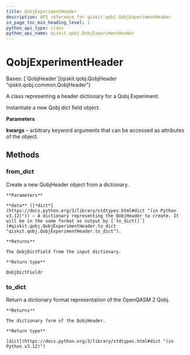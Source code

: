 ```yaml
---
title: QobjExperimentHeader
description: API reference for qiskit.qobj.QobjExperimentHeader
in_page_toc_min_heading_level: 1
python_api_type: class
python_api_name: qiskit.qobj.QobjExperimentHeader
---
```


# QobjExperimentHeader

<Class id="qiskit.qobj.QobjExperimentHeader" isDedicatedPage={true} github="https://github.com/Qiskit/qiskit/tree/stable/1.1/qiskit/qobj/common.py#L68-L71" signature="qiskit.qobj.QobjExperimentHeader(**kwargs)">
  Bases: [`QobjHeader`](qiskit.qobj.QobjHeader "qiskit.qobj.common.QobjHeader")

  A class representing a header dictionary for a Qobj Experiment.

  Instantiate a new Qobj dict field object.

  **Parameters**

  **kwargs** – arbitrary keyword arguments that can be accessed as attributes of the object.

  ## Methods

  ### from\_dict

  <Function id="qiskit.qobj.QobjExperimentHeader.from_dict" github="https://github.com/Qiskit/qiskit/tree/stable/1.1/qiskit/qobj/common.py#L41-L53" signature="classmethod from_dict(data)">
    Create a new QobjHeader object from a dictionary.

    **Parameters**

    **data** ([*dict*](https://docs.python.org/3/library/stdtypes.html#dict "(in Python v3.12)")) – A dictionary representing the QobjHeader to create. It will be in the same format as output by [`to_dict()`](#qiskit.qobj.QobjExperimentHeader.to_dict "qiskit.qobj.QobjExperimentHeader.to_dict").

    **Returns**

    The QobjDictField from the input dictionary.

    **Return type**

    QobjDictFieldr
  </Function>

  ### to\_dict

  <Function id="qiskit.qobj.QobjExperimentHeader.to_dict" github="https://github.com/Qiskit/qiskit/tree/stable/1.1/qiskit/qobj/common.py#L33-L39" signature="to_dict()">
    Return a dictionary format representation of the OpenQASM 2 Qobj.

    **Returns**

    The dictionary form of the QobjHeader.

    **Return type**

    [dict](https://docs.python.org/3/library/stdtypes.html#dict "(in Python v3.12)")
  </Function>
</Class>

